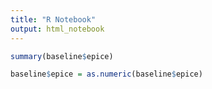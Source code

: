 ```yaml
---
title: "R Notebook"
output: html_notebook
---
```


```r
summary(baseline$epice)
```

```r
baseline$epice = as.numeric(baseline$epice)
```

